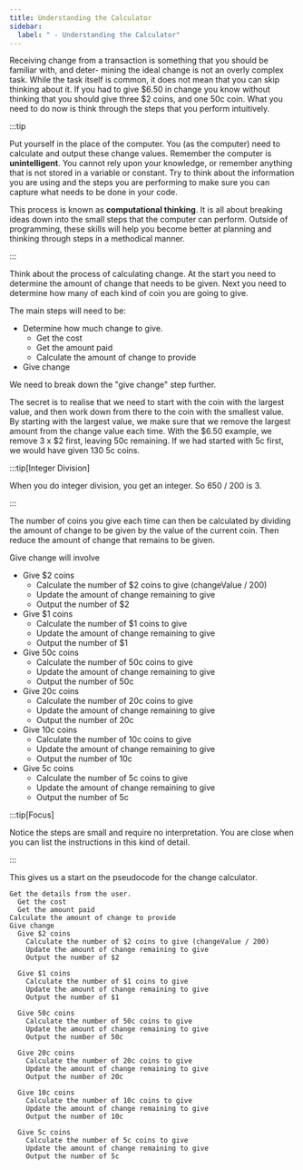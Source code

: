 ```yaml
---
title: Understanding the Calculator
sidebar:
  label: " - Understanding the Calculator"
---
```


Receiving change from a transaction is something that you should be familiar with, and deter- mining the ideal change is not an overly complex task. While the task itself is common, it does not mean that you can skip thinking about it. If you had to give $6.50 in change you know without thinking that you should give three $2 coins, and one 50c coin. What you need to do now is think through the steps that you perform intuitively.

:::tip

Put yourself in the place of the computer. You (as the computer) need to calculate and output these change values. Remember the computer is **unintelligent**. You cannot rely upon your knowledge, or remember anything that is not stored in a variable or constant. Try to think about the information you are using and the steps you are performing to make sure you can capture what needs to be done in your code.

This process is known as **computational thinking**. It is all about breaking ideas down into the small steps that the computer can perform. Outside of programming, these skills will help you become better at planning and thinking through steps in a methodical manner.

:::

Think about the process of calculating change. At the start you need to determine the amount of change that needs to be given. Next you need to determine how many of each kind of coin you are going to give.

The main steps will need to be:

- Determine how much change to give.
  - Get the cost
  - Get the amount paid
  - Calculate the amount of change to provide
- Give change

We need to break down the "give change" step further.

The secret is to realise that we need to start with the coin with the largest value, and then work down from there to the coin with the smallest value. By starting with the largest value, we make sure that we remove the largest amount from the change value each time. With the $6.50 example, we remove 3 x $2 first, leaving 50c remaining. If we had started with 5c first, we would have given 130 5c coins.

:::tip[Integer Division]

When you do integer division, you get an integer. So 650 / 200 is 3.

:::

The number of coins you give each time can then be calculated by dividing the amount of change to be given by the value of the current coin. Then reduce the amount of change that remains to be given.

Give change will involve

- Give $2 coins
  - Calculate the number of $2 coins to give (changeValue / 200)
  - Update the amount of change remaining to give
  - Output the number of $2
- Give $1 coins
  - Calculate the number of $1 coins to give
  - Update the amount of change remaining to give
  - Output the number of $1
- Give 50c coins
  - Calculate the number of 50c coins to give
  - Update the amount of change remaining to give
  - Output the number of 50c
- Give 20c coins
  - Calculate the number of 20c coins to give
  - Update the amount of change remaining to give
  - Output the number of 20c
- Give 10c coins
  - Calculate the number of 10c coins to give
  - Update the amount of change remaining to give
  - Output the number of 10c
- Give 5c coins
  - Calculate the number of 5c coins to give
  - Update the amount of change remaining to give
  - Output the number of 5c

:::tip[Focus]

Notice the steps are small and require no interpretation. You are close when you can list the instructions in this kind of detail.

:::

This gives us a start on the pseudocode for the change calculator.

```
Get the details from the user.
  Get the cost
  Get the amount paid
Calculate the amount of change to provide
Give change
  Give $2 coins
    Calculate the number of $2 coins to give (changeValue / 200)
    Update the amount of change remaining to give
    Output the number of $2

  Give $1 coins
    Calculate the number of $1 coins to give
    Update the amount of change remaining to give
    Output the number of $1

  Give 50c coins
    Calculate the number of 50c coins to give
    Update the amount of change remaining to give
    Output the number of 50c

  Give 20c coins
    Calculate the number of 20c coins to give
    Update the amount of change remaining to give
    Output the number of 20c

  Give 10c coins
    Calculate the number of 10c coins to give
    Update the amount of change remaining to give
    Output the number of 10c

  Give 5c coins
    Calculate the number of 5c coins to give
    Update the amount of change remaining to give
    Output the number of 5c
```
